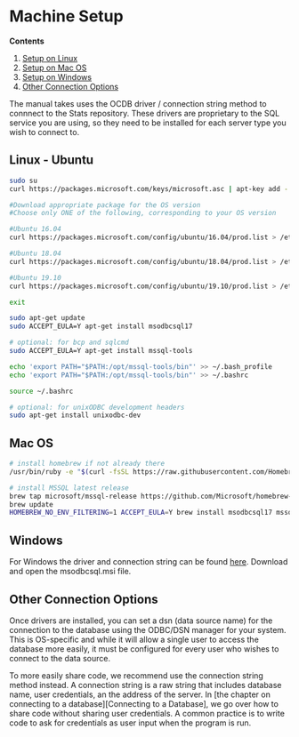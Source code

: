 # Machine Setup

**Contents**

1. [Setup on Linux][Linux - Ubuntu]
2. [Setup on Mac OS][Mac OS]
3. [Setup on Windows][Windows]
4. [Other Connection Options][Other Connection Options]

The manual takes uses the OCDB driver / connection string method to connnect to the Stats repository. These drivers are proprietary to the SQL service you are using, so they need to be installed for each server type you wish to connect to.

## Linux - Ubuntu
```bash
sudo su
curl https://packages.microsoft.com/keys/microsoft.asc | apt-key add -

#Download appropriate package for the OS version
#Choose only ONE of the following, corresponding to your OS version

#Ubuntu 16.04
curl https://packages.microsoft.com/config/ubuntu/16.04/prod.list > /etc/apt/sources.list.d/mssql-release.list

#Ubuntu 18.04
curl https://packages.microsoft.com/config/ubuntu/18.04/prod.list > /etc/apt/sources.list.d/mssql-release.list

#Ubuntu 19.10
curl https://packages.microsoft.com/config/ubuntu/19.10/prod.list > /etc/apt/sources.list.d/mssql-release.list

exit

sudo apt-get update
sudo ACCEPT_EULA=Y apt-get install msodbcsql17

# optional: for bcp and sqlcmd
sudo ACCEPT_EULA=Y apt-get install mssql-tools

echo 'export PATH="$PATH:/opt/mssql-tools/bin"' >> ~/.bash_profile
echo 'export PATH="$PATH:/opt/mssql-tools/bin"' >> ~/.bashrc

source ~/.bashrc

# optional: for unixODBC development headers
sudo apt-get install unixodbc-dev
```

## Mac OS
```bash
# install homebrew if not already there
/usr/bin/ruby -e "$(curl -fsSL https://raw.githubusercontent.com/Homebrew/install/master/install)"

# install MSSQL latest release
brew tap microsoft/mssql-release https://github.com/Microsoft/homebrew-mssql-release
brew update
HOMEBREW_NO_ENV_FILTERING=1 ACCEPT_EULA=Y brew install msodbcsql17 mssql-tools
```

## Windows
For Windows the driver and connection string can be found [here](https://docs.microsoft.com/en-us/sql/connect/odbc/microsoft-odbc-driver-for-sql-server?view=sql-server-ver15#download-for-windows). Download and open the msodbcsql.msi file.

## Other Connection Options

Once drivers are installed, you can set a dsn (data source name) for the connection to the database using the ODBC/DSN manager for your system. This is OS-specific and while it will allow a single user to access the database more easily, it must be configured for every user who wishes to connect to the data source.

To more easily share code, we recommend use the connection string method instead. A connection string is a raw string that includes database name, user credentials, an the address of the server. In [the chapter on connecting to a database][Connecting to a Database], we go over how to share code without sharing user credentials. A common practice is to write code to ask for credentials as user input when the program is run.
